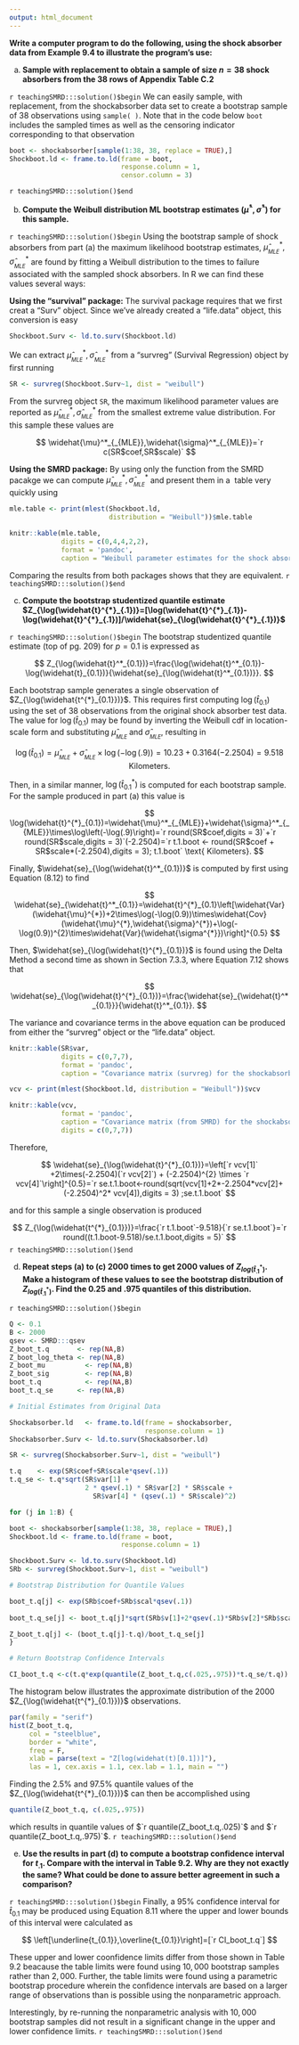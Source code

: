 ```yaml
---
output: html_document
---
```


__Write a computer program to do the following, using the shock absorber data from Example 9.4 to illustrate the program's use:__

a. __Sample with replacement to obtain a sample of size $n=38$ shock absorbers from the 38 rows of Appendix Table C.2__

`r teachingSMRD:::solution()$begin`
We can easily sample, with replacement, from the shockabsorber data set to create a bootstrap sample of 38 observations using `sample( )`.  Note that in the code below `boot` includes the sampled times as well as the censoring indicator corresponding to that observation

```r
boot <- shockabsorber[sample(1:38, 38, replace = TRUE),]
Shockboot.ld <- frame.to.ld(frame = boot, 
                            response.column = 1, 
                            censor.column = 3)
```
`r teachingSMRD:::solution()$end`

b. __Compute the Weibull distribution ML bootstrap estimates $(\widehat{\mu}^{*},\widehat{\sigma}^{*})$ for this sample.__

`r teachingSMRD:::solution()$begin`
Using the bootstrap sample of shock absorbers from part (a) the maximum likelihood bootstrap estimates, $\widehat{\mu}^*_{_{MLE}},\widehat{\sigma}^*_{_{MLE}}$ are found by fitting a Weibull distribution to the times to failure associated with the sampled shock absorbers. In R we can find these values several ways:

__Using the "survival" package:__ The survival package requires that we first creat a "Surv" object.  Since we've already created a "life.data" object, this conversion is easy

```r
Shockboot.Surv <- ld.to.surv(Shockboot.ld)
```

We can extract $\widehat{\mu}^*_{_{MLE}},\widehat{\sigma}^*_{_{MLE}}$ from a "survreg" (Survival Regression) object by first running

```r
SR <- survreg(Shockboot.Surv~1, dist = "weibull")
```

From the survreg object `SR`, the maximum likelihood parameter values are reported as $\widehat{\mu}^*_{_{MLE}},\widehat{\sigma}^*_{_{MLE}}$ from the smallest extreme value distribution.  For this sample these values are

$$
\widehat{\mu}^*_{_{MLE}},\widehat{\sigma}^*_{_{MLE}}=`r c(SR$coef,SR$scale)`
$$

__Using the SMRD package:__ By using only the function from the SMRD pacakge we can compute $\widehat{\mu}^*_{_{MLE}},\widehat{\sigma}^*_{_{MLE}}$ and present them in a \LaTeX\ table very quickly using

```r
mle.table <- print(mlest(Shockboot.ld, 
                         distribution = "Weibull"))$mle.table

knitr::kable(mle.table,
             digits = c(0,4,4,2,2),
             format = 'pandoc',
             caption = "Weibull parameter estimates for the shock absorber bootstrap sample")
```

Comparing the results from both packages shows that they are equivalent.
`r teachingSMRD:::solution()$end`

c. __Compute the bootstrap studentized quantile estimate $Z_{\log(\widehat{t}^{*}_{.1})}=[\log(\widehat{t}^{*}_{.1})-\log(\widehat{t}^{*}_{.1})]/\widehat{se}_{\log(\widehat{t}^{*}_{.1})}$__

`r teachingSMRD:::solution()$begin`
The bootstrap studentized quantile estimate (top of pg. 209) for $p=0.1$ is expressed as

$$
Z_{\log(\widehat{t}^*_{0.1})}=\frac{\log(\widehat{t}^*_{0.1})-\log(\widehat{t}_{0.1})}{\widehat{se}_{\log(\widehat{t}^*_{0.1})}}.
$$

Each bootstrap sample generates a single observation of $Z_{\log(\widehat{t^{*}_{0.1}})}$.  This requires first computing $\log(\widehat{t}_{0.1})$ using the set of $38$ observations from the original shock absorber test data.  The value for $\log(\widehat{t}_{0.1})$ may be found by inverting the Weibull cdf in location-scale form and substituting $\widehat{\mu}_{_{MLE}}\; \text{and}\;\widehat{\sigma}_{_{MLE}}$, resulting in

$$
\log(\widehat{t}_{0.1})=\widehat{\mu}_{_{MLE}}+\widehat{\sigma}_{_{MLE}}\times\log\left(-\log(.9)\right)=10.23+0.3164(-2.2504)=9.518 \text{ Kilometers}.
$$

Then, in a similar manner, $\log(\widehat{t}^{*}_{0.1})$ is computed for each bootstrap sample.  For the sample produced in part (a) this value is

$$
\log(\widehat{t}^{*}_{0.1})=\widehat{\mu}^*_{_{MLE}}+\widehat{\sigma}^*_{_{MLE}}\times\log\left(-\log(.9)\right)=`r round(SR$coef,digits = 3)`+`r round(SR$scale,digits = 3)`(-2.2504)=`r t.1.boot <- round(SR$coef + SR$scale*(-2.2504),digits = 3); t.1.boot` \text{ Kilometers}.
$$

Finally, $\widehat{se}_{\log(\widehat{t}^*_{0.1})}$ is computed by first using Equation (8.12) to find

$$
\widehat{se}_{\widehat{t}^*_{0.1}}=\widehat{t}^{*}_{0.1}\left[\widehat{Var}(\widehat{\mu}^{*})+2\times\log(-\log(0.9))\times\widehat{Cov}(\widehat{\mu}^{*},\widehat{\sigma}^{*})+\log(-\log(0.9))^{2}\times\widehat{Var}(\widehat{\sigma^{*}})\right]^{0.5}
$$

Then, $\widehat{se}_{\log(\widehat{t}^{*}_{0.1})}$ is found using the Delta Method a second time as shown in Section 7.3.3, where Equation 7.12 shows that

$$
\widehat{se}_{\log(\widehat{t}^{*}_{0.1})}=\frac{\widehat{se}_{\widehat{t}^*_{0.1}}}{\widehat{t}^*_{0.1}}.
$$

The variance and covariance terms in the above equation can be produced from either the "survreg" object or the "life.data" object.
   
```r
knitr::kable(SR$var,
             digits = c(0,7,7),
             format = 'pandoc',
             caption = "Covariance matrix (survreg) for the shockabsorber bootstrap sample")
```

```r
vcv <- print(mlest(Shockboot.ld, distribution = "Weibull"))$vcv

knitr::kable(vcv,
             format = 'pandoc',
             caption = "Covariance matrix (from SMRD) for the shockabsorber bootstrap sample",
             digits = c(0,7,7))
```

Therefore, 

$$
\widehat{se}_{\log(\widehat{t}^{*}_{0.1})}=\left[`r vcv[1]` +2\times(-2.2504)(`r vcv[2]`) + (-2.2504)^{2} \times `r vcv[4]`\right]^{0.5}=`r se.t.1.boot<-round(sqrt(vcv[1]+2*-2.2504*vcv[2]+ (-2.2504)^2* vcv[4]),digits = 3) ;se.t.1.boot`
$$

and for this sample a single observation is produced 

$$
Z_{\log(\widehat{t^{*}_{0.1}})}=\frac{`r t.1.boot`-9.518}{`r se.t.1.boot`}=`r round((t.1.boot-9.518)/se.t.1.boot,digits = 5)`
$$
`r teachingSMRD:::solution()$end`

d. __Repeat steps (a) to (c) 2000 times to get 2000 values of $Z_{log(\widehat{t}^{*}_{.1})}.$  Make a histogram of these values to see the bootstrap distribution of $Z_{log(\widehat{t}^{*}_{.1})}.$  Find the $0.25$ and $.975$ quantiles of this distribution.__

`r teachingSMRD:::solution()$begin`
```r
Q <- 0.1
B <- 2000
qsev <- SMRD:::qsev
Z_boot_t.q       <- rep(NA,B)
Z_boot_log_theta <- rep(NA,B)
Z_boot_mu   	   <- rep(NA,B)	
Z_boot_sig  	   <- rep(NA,B)	
boot_t.q 	       <- rep(NA,B)
boot_t.q_se	     <- rep(NA,B)

# Initial Estimates from Original Data

Shockabsorber.ld   <- frame.to.ld(frame = shockabsorber, 
                                  response.column = 1)
Shockabsorber.Surv <- ld.to.surv(Shockabsorber.ld)

SR <- survreg(Shockabsorber.Surv~1, dist = "weibull")

t.q    <- exp(SR$coef+SR$scale*qsev(.1))
t.q_se <- t.q*sqrt(SR$var[1] + 
                   2 * qsev(.1) * SR$var[2] * SR$scale + 
                     SR$var[4] * (qsev(.1) * SR$scale)^2)

for (j in 1:B) {

boot <- shockabsorber[sample(1:38, 38, replace = TRUE),]
Shockboot.ld <- frame.to.ld(frame = boot, 
                            response.column = 1)

Shockboot.Surv <- ld.to.surv(Shockboot.ld)
SRb <- survreg(Shockboot.Surv~1, dist = "weibull")

# Bootstrap Distribution for Quantile Values

boot_t.q[j] <- exp(SRb$coef+SRb$scal*qsev(.1))
  
boot_t.q_se[j] <- boot_t.q[j]*sqrt(SRb$v[1]+2*qsev(.1)*SRb$v[2]*SRb$scale+SRb$v[4]*(qsev(.1)*SRb$scale)^2)

Z_boot_t.q[j] <- (boot_t.q[j]-t.q)/boot_t.q_se[j]
}

# Return Bootstrap Confidence Intervals

CI_boot_t.q	<-c(t.q*exp(quantile(Z_boot_t.q,c(.025,.975))*t.q_se/t.q))
```

The histogram below illustrates the approximate distribution of the 2000 $Z_{\log(\widehat{t^{*}_{0.1}})}$ observations.

```r
par(family = "serif")
hist(Z_boot_t.q, 
     col = "steelblue", 
     border = "white", 
     freq = F,
     xlab = parse(text = "Z[log(widehat(t)[0.1])]"), 
     las = 1, cex.axis = 1.1, cex.lab = 1.1, main = "")
```

Finding the $2.5\%$ and $97.5\%$ quantile values of the $Z_{\log(\widehat{t^{*}_{0.1}})}$ can then be accomplished using

```r
quantile(Z_boot_t.q, c(.025,.975))
```

which results in quantile values of $`r quantile(Z_boot_t.q,.025)`$ and $`r quantile(Z_boot_t.q,.975)`$.
`r teachingSMRD:::solution()$end`

e. __Use the results in part (d) to compute a bootstrap confidence interval for $t_{.1}.$  Compare with the interval in Table 9.2.  Why are they not exactly the same?  What could be done to assure better agreement in such a comparison?__

`r teachingSMRD:::solution()$begin`
Finally, a $95\%$ confidence interval for $\widehat{t}_{0.1}$ may be produced using Equation 8.11 where the upper and lower bounds of this interval were calculated as 

$$
\left[\underline{t_{0.1}},\overline{t_{0.1}}\right]=[`r CI_boot_t.q`]
$$

These upper and lower coonfidence limits differ from those shown in Table 9.2 beacause the table limits were found using $10,000$ bootstrap samples rather than $2,000.$ Further, the table limits were found using a parametric bootstrap procedure wherein the confidence intervals are based on a larger range of observations than is possible using the nonparametric approach.

Interestingly, by re-running the nonparametric analysis with $10,000$ bootstrap samples did not result in a significant change in the upper and lower confidence limits. 
`r teachingSMRD:::solution()$end`

